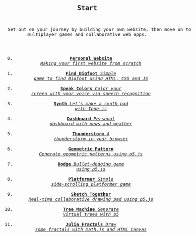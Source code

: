
<Header
  title="Hack Club Workshops"
  desc="All the workshops, from the Hack Club community."
/>

<Listing>

## Start
Set out on your journey by building your own website, then move on to multiplayer games and collaborative web apps.

0. [**Personal Website** *Making your first website from scratch*](/personal_website)
0. [**Find Bigfoot** *Simple game to find Bigfoot using HTML, CSS and JS*](/find_bigfoot)
0. [**Speak Colors** *Color your screen with your voice via speech recognition*](/speak_colors)
0. [**Synth** *Let’s make a synth pad with Tone.js*](/synth)
0. [**Dashboard** *Personal dashboard with news and weather*](/dashboard)
0. [**Thunderstorm** *A thunderstorm in your browser*](/thunderstorm)
0. [**Geometric Pattern** *Generate geometric patterns using p5.js*](/geometric_pattern)
0. [**Dodge** *Bullet-dodging game using p5.js*](/dodge)
0. [**Platformer** *Simple side-scrolling platformer game*](/platformer)
0. [**Sketch Together** *Real-time collaborative drawing pad using p5.js*](/sketch_together)
0. [**Tree Machine** *Generate virtual trees with p5*](/tree_machine)
0. [**Julia Fractals** *Draw some fractals with math.js and HTML Canvas*](/julia_fractals)

</Listing>
